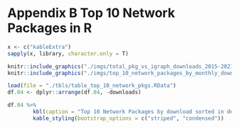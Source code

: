 # Appendix B Top 10 Network Packages in R {-}

```r
x <- c("kableExtra")
sapply(x, library, character.only = T)
```

```r
knitr::include_graphics("./imgs/total_pkg_vs_igraph_downloads_2015-2021.jpg")
knitr::include_graphics("./imgs/top_10_network_packages_by_monthly_download.jpg")
```


```r
load(file = "./tbls/table_top_10_network_pkgs.RData")
df.04 <- dplyr::arrange(df.04, -downloads)

df.04 %>%
        kbl(caption = "Top 10 Network Packages by download sorted in descending order.") %>%
        kable_styling(bootstrap_options = c("striped", "condensed"))
```